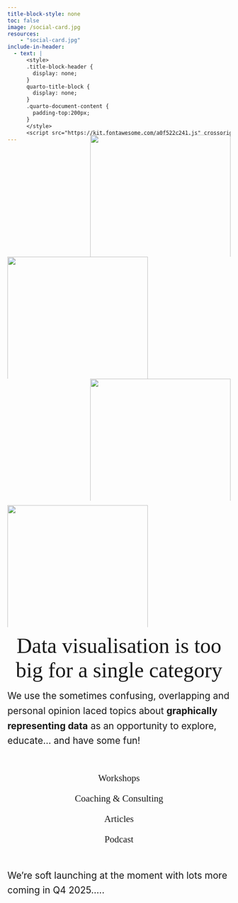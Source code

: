 ```yaml
---
title-block-style: none
toc: false
image: /social-card.jpg
resources:
    - "social-card.jpg"
include-in-header:
  - text: |
      <style>
      .title-block-header {
        display: none;
      }
      quarto-title-block {
        display: none;
      }
      .quarto-document-content {
        padding-top:200px;      
      }
      </style>
      <script src="https://kit.fontawesome.com/a0f522c241.js" crossorigin="anonymous"></script>
---
```

<!--- START: Buffer behind the navbar --->
<div class="column-screen" style='margin-top:-102px;'>
<div class="column-screen" style='margin-top:0px;'>
<div class="grid" style="row-gap: 0;column-gap:0;height:70px;width:100vw">
<div class="g-col-6" style='text-align:right;background-color:{{<brand color graph-primary>}};'><span></span></div>
<div class="g-col-6" style='background-color:{{<brand color plot-primary>}};'><span></span></div>
</div>
</div>
<!--- END: Buffer behind the navbar --->

<!--- START: GPCDS Banner --->
<div class="column-screen" style='margin-top:0;'>
<div class="grid" style="row-gap: 0;column-gap:0;">
  <div class="g-col-6" style='text-align:right;background-color:{{<brand color graph-primary>}};'><img src='brand-identity/ident_major_graph.png' style='max-height:275px;height:calc(33vw);'/></div>
  <div class="g-col-6" style='background-color:{{<brand color plot-primary>}};'><img src='brand-identity/ident_major_plot.png' style='max-height:275px;height:calc(33vw);text-align:right;'/></div>

  <div class="g-col-6" style='text-align:right;background-color:{{<brand color chart-primary>}};padding-bottom:10px;'><img src='brand-identity/ident_major_chart.png' style='max-height:275px;height:calc(33vw);'/></div>
  <div class="g-col-6" style='background-color:{{<brand color story-primary>}}'><img src='brand-identity/ident_major_story.png' style='max-height:275px;height:calc(33vw);text-align:right;'/></div>
</div>
<!--- END: GPCDS Banner --->

<!--- START: Mission statement --->
<div class="grid" style="row-gap:0;">
<div class="g-col-12 g-col-md-6 p-md-4" style='text-align:center'>
<span style='text-align:right;font-size:clamp(48px, 4.5vw, 60px);font-family:Futura;color:{{<brand color black-mid>}};'>
Data visualisation is too big for a single category
</span>
</div>
<div class="g-col-12 g-col-md-6 p-md-4 p-12 d-flex align-items-center container">
<span style='font-size:clamp(8px, 1.5em, 92px);line-height:1.6;'>
We use the sometimes confusing, overlapping and personal opinion laced topics about **graphically representing data** as an opportunity to explore, educate... and have some fun!
</span>
</div>
</div>
<!--- END: Mission statement --->

<div class="grid" style="row-gap:0;font-family:Futura;font-size:1.5em;background-color:{{<brand color grey-light>}};padding-top:20px">
<div class="g-col-12 g-col-sm-3 p-md-4" style='text-align:center'>
<a href="workshops_overview.html" style='text-decoration:none;'>
<i class="fa-solid fa-screwdriver-wrench" style='color:{{<brand color graph-tertiary>}};font-size:2.5em;'></i>
<p style='color:{{<brand color graph-tertiary>}};'>Workshops</p>
</a>
</div>
<div class="g-col-12 g-col-sm-3 p-md-4" style='text-align:center'>
<a href="coaching-and-consulting.html" style='text-decoration:none;'>
<i class="fa-solid fa-users-between-lines" style='color:{{<brand color plot-tertiary>}};font-size:2.5em;'></i>
<p style='color:{{<brand color plot-tertiary>}};'>Coaching & Consulting</p>
</a>
</div>
<div class="g-col-12 g-col-sm-3 p-md-4" style='text-align:center'>
<a href="blog.html" style='text-decoration:none;'>
<i class="fa-solid fa-newspaper" style='color:{{<brand color chart-tertiary>}};font-size:2.5em;'></i>
<p style='color:{{<brand color chart-tertiary>}};'>Articles</p>
</a>
</div>
<div class="g-col-12 g-col-sm-3 p-md-4" style='text-align:center'>
<a href="podcast.html" style='text-decoration:none;'>
<i class="fa-solid fa-podcast" style='color:{{<brand color story-tertiary>}};font-size:2.5em;'></i>
<p style='color:{{<brand color story-tertiary>}};'>Podcast</p>
</a>
</div>

</div>

</div>

<br/>

<span style='font-size:clamp(8px, 1.5em, 92px);line-height:1.6;'>
We're soft launching at the moment with lots more coming in Q4 2025.....
</span>


